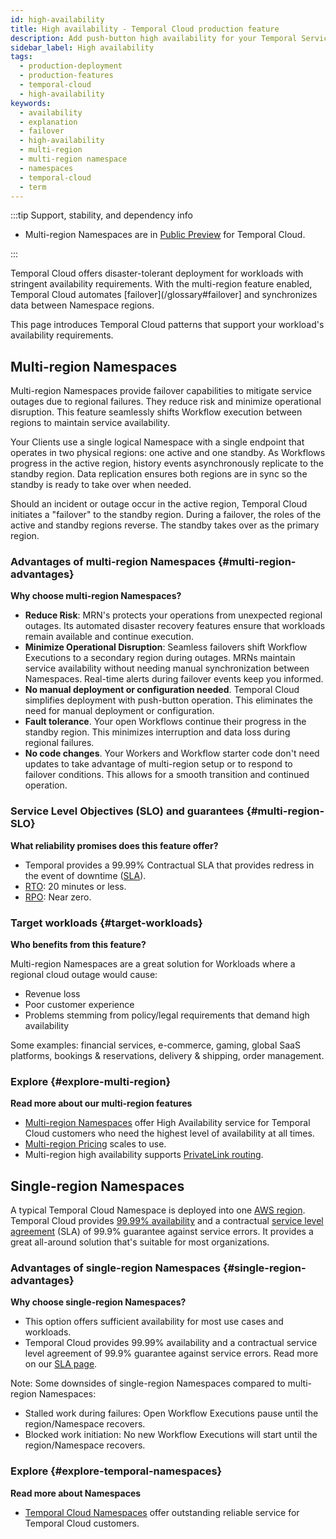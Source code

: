 ```yaml
---
id: high-availability
title: High availability - Temporal Cloud production feature
description: Add push-button high availability for your Temporal Service to ensure continuous reliable operation.
sidebar_label: High availability
tags:
  - production-deployment
  - production-features
  - temporal-cloud
  - high-availability
keywords:
  - availability
  - explanation
  - failover
  - high-availability
  - multi-region
  - multi-region namespace
  - namespaces
  - temporal-cloud
  - term
---
```


:::tip Support, stability, and dependency info
- Multi-region Namespaces are in [Public Preview](/evaluate/release-stages#public-preview) for Temporal Cloud.

:::

Temporal Cloud offers disaster-tolerant deployment for workloads with stringent availability requirements.
With the multi-region feature enabled, Temporal Cloud automates [failover](/glossary#failover] and synchronizes data between Namespace regions.

This page introduces Temporal Cloud patterns that support your workload's availability requirements.

## Multi-region Namespaces

Multi-region Namespaces provide failover capabilities to mitigate service outages due to regional failures.
They reduce risk and minimize operational disruption.
This feature seamlessly shif​​ts Workflow execution between regions to maintain service availability.

Your Clients use a single logical Namespace with a single endpoint that operates in two physical regions: one active and one standby.
As Workflows progress in the active region, history events asynchronously replicate to the standby region.
Data replication ensures both regions are in sync so the standby is ready to take over when needed.

Should an incident or outage occur in the active region, Temporal Cloud initiates a "failover" to the standby region.
During a failover, the roles of the active and standby regions reverse.
The standby takes over as the primary region.

### Advantages of multi-region Namespaces {#multi-region-advantages}

**Why choose multi-region Namespaces?**

* **Reduce Risk**:
  MRN's protects your operations from unexpected regional outages.
  Its automated disaster recovery features ensure that workloads remain available and continue execution.
* **Minimize Operational Disruption**:
  Seamless failovers shift Workflow Executions to a secondary region during outages.
  MRNs maintain service availability without needing manual synchronization between Namespaces.
  Real-time alerts during failover events keep you informed.
* **No manual deployment or configuration needed**.
  Temporal Cloud simplifies deployment with push-button operation.
  This eliminates the need for manual deployment or configuration.
* **Fault tolerance**.
  Your open Workflows continue their progress in the standby region.
  This minimizes interruption and data loss during regional failures.
* **No code changes**.
  Your Workers and Workflow starter code don't need updates to take advantage of multi-region setup or to respond to failover conditions.
  This allows for a smooth transition and continued operation.

### Service Level Objectives (SLO) and guarantees {#multi-region-SLO}

**What reliability promises does this feature offer?**

* Temporal provides a 99.99% Contractual SLA that provides redress in the event of downtime ([SLA](https://docs.temporal.io/cloud/sla)).
* [RTO](https://csrc.nist.gov/glossary/term/recovery_time_objective): 20 minutes or less.
* [RPO](https://csrc.nist.gov/glossary/term/recovery_point_objective): Near zero.

### Target workloads {#target-workloads}

**Who benefits from this feature?**

Multi-region Namespaces are a great solution for Workloads where a regional cloud outage would cause:

* Revenue loss
* Poor customer experience
* Problems stemming from policy/legal requirements that demand high availability

Some examples: financial services, e-commerce, gaming, global SaaS platforms, bookings & reservations, delivery & shipping, order management.

### Explore {#explore-multi-region}

**Read more about our multi-region features**

* [Multi-region Namespaces](/cloud/multi-region) offer High Availability service for Temporal Cloud customers who need the highest level of availability at all times.
* [Multi-region Pricing](/cloud/pricing) scales to use.
* Multi-region high availability supports [PrivateLink routing](/cloud/multi-region#routing).

## Single-region Namespaces

A typical Temporal Cloud Namespace is deployed into one [AWS region](https://docs.temporal.io/cloud/service-availability).
Temporal Cloud provides [99.99% availability](https://docs.temporal.io/cloud/sla) and a contractual [service level agreement](https://docs.temporal.io/cloud/sla) (SLA) of 99.9% guarantee against service errors.
It provides a great all-around solution that's suitable for most organizations.

### Advantages of single-region Namespaces {#single-region-advantages}

**Why choose single-region Namespaces?**

* This option offers sufficient availability for most use cases and workloads.
* Temporal Cloud provides 99.99% availability and a contractual service level agreement of 99.9% guarantee against service errors.
  Read more on our [SLA page](https://docs.temporal.io/cloud/sla).

Note: Some downsides of single-region Namespaces compared to multi-region Namespaces:

* Stalled work during failures: Open Workflow Executions pause until the region/Namespace recovers.
* Blocked work initiation: No new Workflow Executions will start until the region/Namespace recovers.

### Explore {#explore-temporal-namespaces}

**Read more about Namespaces**

* [Temporal Cloud Namespaces](/cloud/namespaces) offer outstanding reliable service for Temporal Cloud customers.